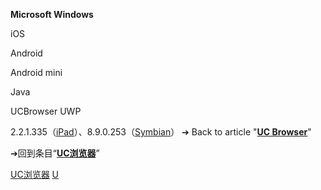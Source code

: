 '''Microsoft Windows'''

{{LSR 
| article = Windows Desktop
| latest_release_version = 7.0.185.1002
| latest_release_date = {{Start date and age|mf=yes|2018|01|08}}<ref name="windowsversion">{{cite web
  | url = https://www.softpedia.com/get/Internet/Browsers/UC-Browser.shtml
  | title = Windows Desktop
  | website = Softpedia
  | date = 2019-02-19
  | accessdate = 2019-02-21
}}</ref>
| edit = no}}
; iOS
{{LSR 
|article = iOS
|latest_release_version = 11.3.2.1094
|latest release date = {{start date and age|mf=yes|2018|08|19}}<ref name="iosversion">{{cite web
  | url = https://itunes.apple.com/us/app/uc-browser-powerful-ad-block/id1048518592?ls=1&amp;mt=8
  | title = Apple on the App Store
  | website = iTunes Store
<!--  | date = 2019-02-20 -->
  | accessdate = 2019-02-21
}}</ref>
|edit = no}}
; Android
{{LSR 
|article = Android (operating system)
|latest_release_version = 13.0.2.1289
|latest release date = {{start date and age|mf=yes|2020|02|06}}<ref name="androidversion">{{cite web
  | url = https://play.google.com/store/apps/details?id=ru.sputnik.browser
  | title = UC Browser – Short Video Status & Video Downloader
  | website = Google Play Store
  | date = 2019-02-19
  | accessdate = 2019-02-21
}}</ref>
|edit = no}}
; Android mini
{{LSR
|article= Android Mini
|latest_release_version = 12.12.6.1222
|latest_release_date = {{start date and age|mf=yes|2020|02|07}}<ref name="androidminiversion">{{cite web
  | url = https://play.google.com/store/apps/details?id=com.uc.browser.en
  | title = UC Browser Mini - Video Downloader & Video Status
  | website = Google Play Store
  | date = 2019-02-19
  | accessdate = 2019-02-21
}}</ref>
|edit = no}}
; Java
{{LSR
|article= Java (software platform)
|latest_release_version = 9.5.0.449
|latest_release_date = {{start date and age|mf=yes|2014|06|23}}<ref name="javaversion">{{cite web
  | url = https://pdds.ucweb.com/download/package?uc_param_str=ve&product=ucbrowser&fileid=13137&pfid=69&bid=354&lang=english&from=www-dft-dft-pc
  | title = java browser
  | website = browse like a smartphone
  | date = 2019-02-19
  | accessdate = 2019-02-21
}}</ref>
|edit = no}}
; UCBrowser UWP
{{LSR
|article= UCBrowser UWP
|latest_release_version = 1.0.468.0
|latest_release_date = {{start date and age|mf=yes|2017|03|24}}<ref name="uwpversion">{{cite web
  | url = https://www.microsoft.com/en-us/p/ucbrowser-uwp/9njzhzkckzrg?activetab=pivot:overviewtab
  | title = UCBrowser UWP
  | publisher = Microsoft
  | date = 2019-02-19
  | accessdate =
 2019-02-21
}}</ref>
}}<noinclude>
2.2.1.335（[[iPad]]）、8.9.0.253（[[Symbian]]）
➔ Back to article "'''[[UC Browser]]'''"

{{Template reference list}}

[[Category:Latest stable software release templates|UC浏览器]]
</noinclude>

<noinclude>➔回到条目“'''[[UC浏览器]]'''”</noinclude>
<noinclude>[[Category:最新稳定版模板|U]]</noinclude>
